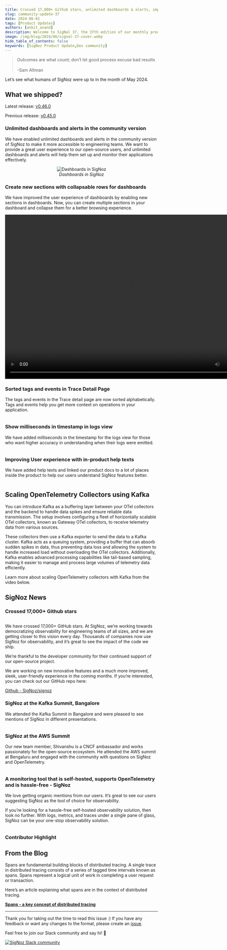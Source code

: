 ```yaml
---
title: Crossed 17,000+ Github stars, unlimited dashboards & alerts, improved user experience - SigNal 37
slug: community-update-37
date: 2024-06-01
tags: [Product Updates]
authors: [ankit_anand]
description: Welcome to SigNal 37, the 37th edition of our monthly product newsletter! We crossed 17,000+ Github stars for our open source project. We’ve enhanced our Dashboards UX and incorporated feedback from users in different areas of our...
image: /img/blog/2024/06/signal-37-cover.webp
hide_table_of_contents: false
keywords: [SigNoz Product Update,Dev community]
---
```


<head>
   <link rel="canonical" href="https://signoz.io/blog/community-update-37/"/>
</head>

> Outcomes are what count; don’t let good process excuse bad results<br></br>
> -Sam Altman

Let’s see what humans of SigNoz were up to in the month of May 2024.

## What we shipped?

Latest release: <a href = "https://github.com/SigNoz/signoz/releases/tag/v0.46.0" rel="noopener noreferrer nofollow" target="_blank" >v0.46.0</a>

Previous release: <a href = "https://github.com/SigNoz/signoz/releases/tag/v0.45.0" rel="noopener noreferrer nofollow" target="_blank" >v0.45.0</a>

### Unlimited dashboards and alerts in the community version

We have enabled unlimited dashboards and alerts in the community version of SigNoz to make it more accessible to engineering teams. We want to provide a great user experience to our open-source users, and unlimited dashboards and alerts will help them set up and monitor their applications effectively.

<figure data-zoomable align='center'>
    <img className="box-shadowed-image" src="/img/blog/2024/06/signal-37-dashboards.webp" alt="Dashboards in SigNoz"/>
    <figcaption><i>Dashboards in SigNoz</i></figcaption>
</figure>


### Create new sections with collapsable rows for dashboards

We have improved the user experience of dashboards by enabling new sections in dashboards. Now, you can create multiple sections in your dashboard and collapse them for a better browsing experience.

<video width="820" height="540" controls>
   <source src="/img/blog/2024/06/signal-37-collapsable-dashboard.qt" type="video/mp4"/>
   Your browser does not support the video tag.
</video>

### Sorted tags and events in Trace Detail Page

The tags and events in the Trace detail page are now sorted alphabetically. Tags and events help you get more context on operations in your application.

<figure data-zoomable align='center'>
    <img className="box-shadowed-image" src="/img/blog/2024/06/signal-37-sorted-tags.webp" alt=""/>
    <figcaption><i></i></figcaption>
</figure>

### Show milliseconds in timestamp in logs view

We have added milliseconds in the timestamp for the logs view for those who want higher accuracy in understanding when their logs were emitted.

<figure data-zoomable align='center'>
    <img className="box-shadowed-image" src="/img/blog/2024/06/signal-37-millisec-timestamp.webp" alt=""/>
    <figcaption><i></i></figcaption>
</figure>


### Improving User experience with in-product help texts

We have added help texts and linked our product docs to a lot of places inside the product to help our users understand SigNoz features better.

<figure data-zoomable align='center'>
    <img className="box-shadowed-image" src="/img/blog/2024/06/signal-37-in-ui-text.webp" alt=""/>
    <figcaption><i></i></figcaption>
</figure>


## Scaling OpenTelemetry Collectors using Kafka

You can introduce Kafka as a buffering layer between your OTel collectors and the backend to handle data spikes and ensure reliable data transmission. The setup involves configuring a fleet of horizontally scalable OTel collectors, known as Gateway OTel collectors, to receive telemetry data from various sources. 

These collectors then use a Kafka exporter to send the data to a Kafka cluster. Kafka acts as a queuing system, providing a buffer that can absorb sudden spikes in data, thus preventing data loss and allowing the system to handle increased load without overloading the OTel collectors. Additionally, Kafka enables advanced processing capabilities like tail-based sampling, making it easier to manage and process large volumes of telemetry data efficiently.

Learn more about scaling OpenTelemetry collectors with Kafka from the video below.

<YouTube id="aSeDNYtXj9c" mute={false} />


## SigNoz News

### Crossed 17,000+ Github stars

<figure data-zoomable align='center'>
    <img className="box-shadowed-image" src="/img/blog/2024/06/signal-37-github-stars-17k.webp" alt=""/>
    <figcaption><i></i></figcaption>
</figure>


We have crossed 17,000+ GitHub stars. At SigNoz, we’re working towards democratizing observability for engineering teams of all sizes, and we are getting closer to this vision every day. Thousands of companies now use SigNoz for observability, and it’s great to see the impact of the code we ship. 

We’re thankful to the developer community for their continued support of our open-source project. 

We are working on new innovative features and a much more improved, sleek, user-friendly experience in the coming months. If you’re interested, you can check out our GitHub repo here:

<a href = "https://github.com/SigNoz/signoz/signoz" rel="noopener noreferrer nofollow" target="_blank" >Github - SigNoz/signoz</a>


### SigNoz at the Kafka Summit, Bangalore

We attended the Kafka Summit in Bangalore and were pleased to see mentions of SigNoz in different presentations.

<figure data-zoomable align='center'>
    <img className="box-shadowed-image" src="/img/blog/2024/06/signal-37-kafka-summit.webp" alt=""/>
    <figcaption><i></i></figcaption>
</figure>


### SigNoz at the AWS Summit

Our new team member, Shivanshu is a CNCF ambassador and works passionately for the open-source ecosystem. He attended the AWS summit at Bengaluru and engaged with the community with questions on SigNoz and OpenTelemetry.

<figure data-zoomable align='center'>
    <img className="box-shadowed-image" src="/img/blog/2024/06/signal-37-aws-summit.webp" alt=""/>
    <figcaption><i></i></figcaption>
</figure>


### A monitoring tool that is self-hosted, supports OpenTelemetry and is  hassle-free - SigNoz

We love getting organic mentions from our users. It’s great to see our users suggesting SigNoz as the tool of choice for observability.

If you’re looking for a hassle-free self-hosted observability solution, then look no further. With logs, metrics, and traces under a single pane of glass, SigNoz can be your one-stop observability solution.

<figure data-zoomable align='center'>
    <img className="box-shadowed-image" src="/img/blog/2024/06/signal-37-reddit.webp" alt=""/>
    <figcaption><i></i></figcaption>
</figure>


### Contributor Highlight

## From the Blog

Spans are fundamental building blocks of distributed tracing. A single trace in distributed tracing consists of a series of tagged time intervals known as spans. Spans represent a logical unit of work in completing a user request or transaction.

Here’s an article explaining what spans are in the context of distributed tracing.

[**Spans - a key concept of distributed tracing**](https://signoz.io/blog/distributed-tracing-span/)

---

Thank you for taking out the time to read this issue :) If you have any feedback or want any changes to the format, please create an <a href = "https://github.com/SigNoz/signoz/issues" rel="noopener noreferrer nofollow" target="_blank" >issue</a>.

Feel free to join our Slack community and say hi! 👋

[![SigNoz Slack community](/img/blog/common/join_slack_cta.webp)](https://signoz.io/slack)